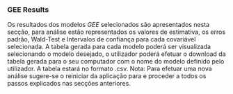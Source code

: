 ### **GEE Results**

Os resultados dos modelos *GEE* selecionados são apresentados nesta secção, para análise estão representados os valores de estimativa, os erros padrão, Wald-Test e Intervalos de confiança para cada covariável selecionada. A tabela gerada para cada modelo poderá ser visualizada selecionando o modelo desejado, o utilizador poderá efetuar o download da tabela gerada para o seu computador com o nome do modelo definido pelo utilizador. A tabela estará no formato .csv.
Nota: Para efetuar uma nova análise sugere-se o reiniciar da aplicação para e proceder a todos os passos explicados nas secções anteriores.
